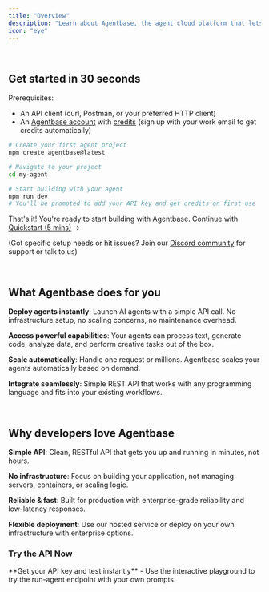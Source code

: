 ```yaml
---
title: "Overview"
description: "Learn about Agentbase, the agent cloud platform that lets you deploy AI agents without managing infrastructure."
icon: "eye"
---
```

​
## Get started in 30 seconds
Prerequisites:
- An API client (curl, Postman, or your preferred HTTP client)
- An [Agentbase account](https://base.agentbase.sh/) with [credits](https://base.agentbase.sh/credits) (sign up with your work email to get credits automatically)

```bash
# Create your first agent project
npm create agentbase@latest

# Navigate to your project
cd my-agent

# Start building with your agent
npm run dev
# You'll be prompted to add your API key and get credits on first use
```

That's it! You're ready to start building with Agentbase. Continue with [Quickstart (5 mins)](/getting-started/quickstart) →

(Got specific setup needs or hit issues? Join our [Discord community](https://discord.com/invite/KFtqf7j9fs) for support or talk to us)

​
## What Agentbase does for you
**Deploy agents instantly**: Launch AI agents with a simple API call. No infrastructure setup, no scaling concerns, no maintenance overhead.

**Access powerful capabilities**: Your agents can process text, generate code, analyze data, and perform creative tasks out of the box.

**Scale automatically**: Handle one request or millions. Agentbase scales your agents automatically based on demand.

**Integrate seamlessly**: Simple REST API that works with any programming language and fits into your existing workflows.

​
## Why developers love Agentbase
**Simple API**: Clean, RESTful API that gets you up and running in minutes, not hours.

**No infrastructure**: Focus on building your application, not managing servers, containers, or scaling logic.

**Reliable & fast**: Built for production with enterprise-grade reliability and low-latency responses.

**Flexible deployment**: Use our hosted service or deploy on your own infrastructure with enterprise options.

### Try the API Now
<CardGroup cols={1}>
  <Card title="Test in Mintlify Playground" icon="play" href="/api/run-agent">
    **Get your API key and test instantly** - Use the interactive playground to try the run-agent endpoint with your own prompts
  </Card>
</CardGroup>
